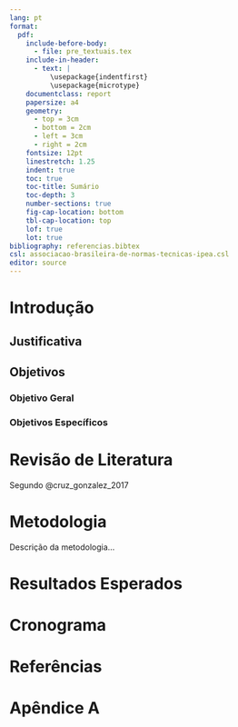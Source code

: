 ```yaml
---
lang: pt
format:
  pdf:
    include-before-body:
      - file: pre_textuais.tex
    include-in-header:
      - text: |
          \usepackage{indentfirst}
          \usepackage{microtype}
    documentclass: report
    papersize: a4
    geometry:
      - top = 3cm
      - bottom = 2cm
      - left = 3cm
      - right = 2cm
    fontsize: 12pt
    linestretch: 1.25
    indent: true
    toc: true
    toc-title: Sumário
    toc-depth: 3
    number-sections: true
    fig-cap-location: bottom
    tbl-cap-location: top
    lof: true
    lot: true
bibliography: referencias.bibtex
csl: associacao-brasileira-de-normas-tecnicas-ipea.csl
editor: source
---
```



# Introdução


## Justificativa


## Objetivos 

### Objetivo Geral 

### Objetivos Específicos




# Revisão de Literatura

Segundo @cruz_gonzalez_2017




# Metodologia

Descrição da metodologia...




# Resultados Esperados






# Cronograma




# Referências {.unnumbered}

::: {#refs}
:::




# Apêndice A {.unnumbered}


